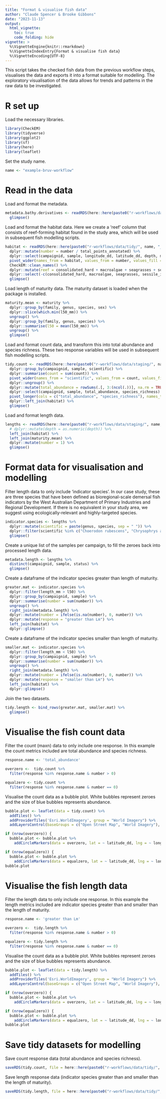 ```yaml
---
title: "Format & visualise fish data"
author: "Claude Spencer & Brooke Gibbons"
date: "2023-11-13"
output:
  html_vignette:
    toc: true
    code_folding: hide
vignette: >
  %\VignetteEngine{knitr::rmarkdown}
  %\VignetteIndexEntry{Format & visualise fish data}
  %\VignetteEncoding{UTF-8}
---
```


This script takes the checked fish data from the previous workflow steps, visualises the data and exports it into a format suitable for modelling. The exploratory visualisation of the data allows for trends and patterns in the raw data to be investigated.

# R set up
Load the necessary libraries.

```r
library(CheckEM)
library(tidyverse)
library(ggplot2)
library(sf)
library(here)
library(leaflet)
```

Set the study name.

```r
name <- "example-bruv-workflow"
```

# Read in the data
Load and format the metadata.

```r
metadata.bathy.derivatives <- readRDS(here::here(paste0("r-workflows/data/tidy/", name, "_metadata-bathymetry-derivatives.rds"))) %>%
  glimpse()
```

Load and format the habitat data. Here we create a 'reef' column that consists of reef-forming habitat found in the study area, which will be used in subsequent fish modelling scripts.

```r
habitat <- readRDS(here::here(paste0("r-workflows/data/tidy/", name, "_tidy-habitat.rds"))) %>%
  dplyr::mutate(number = number / total_points_annotated) %>%
  dplyr::select(campaignid, sample, longitude_dd, latitude_dd, depth, mbdepth, slope, aspect, tpi, tri, roughness, detrended, habitat, number, mean_relief, sd_relief) %>%
  pivot_wider(names_from = habitat, values_from = number, values_fill = 0) %>%
  CheckEM::clean_names() %>%
  dplyr::mutate(reef = consolidated_hard + macroalgae + seagrasses + sessile_invertebrates) %>%           
  dplyr::select(-c(consolidated_hard, macroalgae, seagrasses, sessile_invertebrates, unconsolidated_soft)) %>%
  glimpse()
```

Load length of maturity data. The maturity dataset is loaded when the package is installed.

```r
maturity.mean <- maturity %>%
  dplyr::group_by(family, genus, species, sex) %>%
  dplyr::slice(which.min(l50_mm)) %>%
  ungroup() %>%
  dplyr::group_by(family, genus, species) %>%
  dplyr::summarise(l50 = mean(l50_mm)) %>%
  ungroup() %>%
  glimpse()
```

Load and format count data, and transform this into total abundance and species richness. These two response variables will be used in subsequent fish modelling scripts.

```r
tidy.count <- readRDS(here::here(paste0("r-workflows/data/staging/", name, "_complete-count.rds"))) %>%
  dplyr::group_by(campaignid, sample, scientific) %>%
  dplyr::summarise(count = sum(count)) %>%
  pivot_wider(names_from = "scientific", values_from = count, values_fill = 0) %>%
  dplyr::ungroup() %>%
  dplyr::mutate(total_abundance = rowSums(.[, 3:(ncol(.))], na.rm = TRUE), species_richness = rowSums(.[, 3:(ncol(.))] > 0)) %>% 
  dplyr::select(campaignid, sample, total_abundance, species_richness) %>%
  pivot_longer(cols = c("total_abundance", "species_richness"), names_to = "response", values_to = "number") %>%
  dplyr::left_join(habitat) %>%
  glimpse()
```

Load and format length data.

```r
lengths <- readRDS(here::here(paste0("r-workflows/data/staging/", name, "_complete-length.rds"))) %>%
  # dplyr::mutate(depth = as.numeric(depth)) %>%                      
  left_join(habitat) %>%
  left_join(maturity.mean) %>%
  dplyr::mutate(number = 1) %>%
  glimpse()
```

# Format data for visualisation and modelling
Filter length data to only include 'indicator species'. In our case study, these are three species that have been defined as bioregional-scale demersal fish indicators by the West Australian Department of Primary Industries and Regional Development. If there is no equivalent in your study area, we suggest using ecologically-relevant and highly-targeted species.

```r
indicator.species <- lengths %>%
  dplyr::mutate(scientific = paste(genus, species, sep = " ")) %>%
  dplyr::filter(scientific %in% c("Choerodon rubescens", "Chrysophrys auratus", "Glaucosoma hebraicum")) %>%
  glimpse()
```

Create a unique list of the samples per campaign, to fill the zeroes back into processed length data.

```r
metadata.length <- lengths %>%
  distinct(campaignid, sample, status) %>%
  glimpse()
```

Create a dataframe of the indicator species greater than length of maturity.

```r
greater.mat <- indicator.species %>%
  dplyr::filter(length_mm > l50) %>%
  dplyr::group_by(campaignid, sample) %>%
  dplyr::summarise(number = sum(number)) %>%
  ungroup() %>%
  right_join(metadata.length) %>%
  dplyr::mutate(number = ifelse(is.na(number), 0, number)) %>%
  dplyr::mutate(response = "greater than Lm") %>%
  left_join(habitat) %>%
  dplyr::glimpse()
```

Create a dataframe of the indicator species smaller than length of maturity.

```r
smaller.mat <- indicator.species %>%
  dplyr::filter(length_mm < l50) %>%
  dplyr::group_by(campaignid, sample) %>%
  dplyr::summarise(number = sum(number)) %>%
  ungroup() %>%
  right_join(metadata.length) %>%
  dplyr::mutate(number = ifelse(is.na(number), 0, number)) %>%
  dplyr::mutate(response = "smaller than Lm") %>%
  left_join(habitat) %>%
  dplyr::glimpse()
```

Join the two datasets.

```r
tidy.length <- bind_rows(greater.mat, smaller.mat) %>%
  glimpse()
```

# Visualise the fish count data
Filter the count (maxn) data to only include one response. In this example the count metrics included are total abundance and species richness.

```r
response.name <- 'total_abundance'

overzero <-  tidy.count %>% 
  filter(response %in% response.name & number > 0) 

equalzero <- tidy.count %>% 
  filter(response %in% response.name & number == 0)
```

Visualise the count data as a bubble plot. White bubbles represent zeroes and the size of blue bubbles represents abundance.

```r
bubble.plot <- leaflet(data = tidy.count) %>%                     
  addTiles() %>%                                                    
  addProviderTiles('Esri.WorldImagery', group = "World Imagery") %>%
  addLayersControl(baseGroups = c("Open Street Map", "World Imagery"), options = layersControlOptions(collapsed = FALSE))

if (nrow(overzero)) {                                               
  bubble.plot <- bubble.plot %>%
    addCircleMarkers(data = overzero, lat = ~ latitude_dd, lng = ~ longitude_dd, radius = ~ number / 10, fillOpacity = 0.5, stroke = FALSE, label = ~ as.character(sample))}

if (nrow(equalzero)) {                                            
  bubble.plot <- bubble.plot %>%
    addCircleMarkers(data = equalzero, lat = ~ latitude_dd, lng = ~ longitude_dd, radius = 2, fillOpacity = 0.5, color = "white", stroke = FALSE, label = ~ as.character(sample))}
bubble.plot
```

# Visualise the fish length data
Filter the length data to only include one response. In this example the length metrics included are indicator species greater than and smaller than the length of maturity.

```r
response.name <- 'greater than Lm'

overzero <-  tidy.length %>% 
  filter(response %in% response.name & number > 0) 

equalzero <- tidy.length %>% 
  filter(response %in% response.name & number == 0)
```

Visualise the count data as a bubble plot. White bubbles represent zeroes and the size of blue bubbles represents abundance.

```r
bubble.plot <- leaflet(data = tidy.length) %>%                     
  addTiles() %>%                                                    
  addProviderTiles('Esri.WorldImagery', group = "World Imagery") %>%
  addLayersControl(baseGroups = c("Open Street Map", "World Imagery"), options = layersControlOptions(collapsed = FALSE))

if (nrow(overzero)) {                                               
  bubble.plot <- bubble.plot %>%
    addCircleMarkers(data = overzero, lat = ~ latitude_dd, lng = ~ longitude_dd, radius = ~ number + 3, fillOpacity = 0.5, stroke = FALSE, label = ~ as.character(sample))}

if (nrow(equalzero)) {                                            
  bubble.plot <- bubble.plot %>%
    addCircleMarkers(data = equalzero, lat = ~ latitude_dd, lng = ~ longitude_dd, radius = 2, fillOpacity = 0.5, color = "white", stroke = FALSE, label = ~ as.character(sample))}
bubble.plot
```

# Save tidy datasets for modelling
Save count response data (total abundance and species richness).

```r
saveRDS(tidy.count, file = here::here(paste0("r-workflows/data/tidy/", name, "_tidy-count.rds")))
```

Save length response data (indicator species greater than and smaller than the length of maturity).

```r
saveRDS(tidy.length, file = here::here(paste0("r-workflows/data/tidy/", name, "_tidy-length.rds")))
```